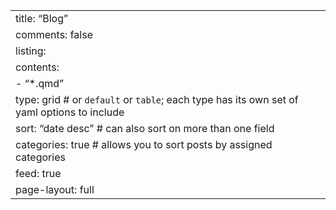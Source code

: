 ---
title: "Blog"
comments: false
listing: 
  contents: 
    - "*.qmd"
  type: grid # or `default` or `table`; each type has its own set of yaml options to include
  sort: "date desc" # can also sort on more than one field
  categories: true # allows you to sort posts by assigned categories 
  feed: true
page-layout: full
---